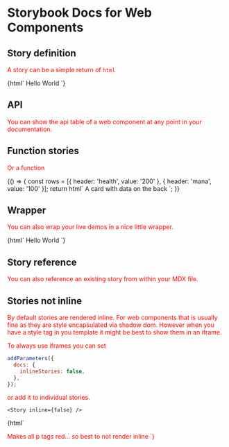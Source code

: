 
# Storybook Docs for Web Components

<Meta title="Addons/Docs" />

## Story definition

A story can be a simple return of `html`

<Story name="simple" height="220px">
  {html`
    <demo-wc-card>Hello World</demo-wc-card>
  `}
</Story>

## API

You can show the api table of a web component at any point in your documentation.

<Props of="demo-wc-card" />

## Function stories

Or a function

<Story name="function" height="220px">
  {() => {
    const rows = [{ header: 'health', value: '200' }, { header: 'mana', value: '100' }];
    return html`
      <demo-wc-card back-side .rows=${rows}>
        A card with data on the back
      </demo-wc-card>
    `;
  }}
</Story>

## Wrapper

You can also wrap your live demos in a nice little wrapper.

<Preview withToolbar>
  <Story name="wrapper" height="220px">
    {html`
      <demo-wc-card>Hello World</demo-wc-card>
    `}
  </Story>
</Preview>

## Story reference

You can also reference an existing story from within your MDX file.

<Preview withToolbar>
  <Story id="welcome--welcome" height="500px" inline={false} />
</Preview>

## Stories not inline

By default stories are rendered inline.
For web components that is usually fine as they are style encapsulated via shadow dom.
However when you have a style tag in you template it might be best to show them in an iframe.

To always use iframes you can set

```js
addParameters({
  docs: {
    inlineStories: false,
  },
});
```

or add it to individual stories.

```
<Story inline={false} />
```

<Preview withToolbar>
  <Story name="notInline" height="220px">
    {html`
    <style>
      p { color: red; }
    </style>
    <p>Makes all p tags red... so best to not render inline</pd>
  `}
  </Story>
</Preview>
